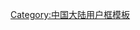 {{Userbox
|border-c=#ffa500
|border-s=1
|id-c=#ffffff
|info-c=#ffd700
|info-s=10
|id=[[File:Jiuhuashan from below.jpg|60px]]
|info=该用户是地道的'''[[安徽]]'''人。
}}
{{Topicon
| image = Anhui Shadow.png
| size = 30px
| description = 这位用户是安徽维基人
| link = 维基百科:安徽维基人列表
}}
<includeonly>[[Category:安徽维基人|{{PAGENAME}}]]</includeonly>
<noinclude>[[Category:中国大陆用户框模板]]</noinclude>
